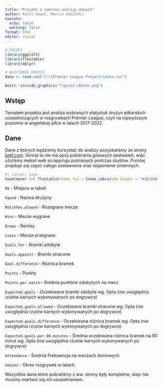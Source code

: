 ```yaml
---
title: "Projekt z zakresu analizy danych"
author: Karol Kowal, Marcin Kamiński
execute: 
  echo: false
  warning: false
format: html
editor: visual
---
```


```r
# PACZKI
library(ggplot2)
library(flextable)
library(dplyr)
```

```r
# WCZYTANIE DANYCH
dane <- read.csv("C:\\Premier League Project\\dane.csv")
```

```r
knitr::include_graphics("figures\\Baner.png")
```

## Wstęp

Tematem projektu jest analiza wybranych statystyk drużyn piłkarskich uczestniczących w rozgrywkach Premier League, czyli na najwyższym poziomie w angielskiej piłce w latach 2017-2022.

## Dane

Dane z których będziemy korzystać do analizy pozyskaliśmy ze strony [bref.com](https://fbref.com/). Strona ta nie ma opcji pobierania gotowych zestawień, więc użyliśmy metod web scrappingu poznanych podczas studiów. Poniżej znajduje się część całego zestawienia oraz objaśnienie zmiennych.

```r
#| column: page
head(dane) %>% flextable(theme_fun = theme_zebra(odd_header = "#3D195B"))
```

`Rk` - Miejsce w tabeli

`Squad` - Nazwa drużyny

`Matchhes.played` - Rozegrane mecze

`Wins` - Mecze wygrane

`Draws` - Remisy

`Loses` - Mecze przegrane

`Goals.for` - Bramki zdobyte

`Goals.against` - Bramki stracone

`Goal.difference` - Różnica bramek

`Points` - Punkty

`Points.per.match` - Średnia punktów zdobytych na mecz

`Expected.goals` - Oczekiwane bramki zdobyte wg. Opta (nie uwzględnia rzutów karnych wykonywanych po dogrywce)

`Expected.goals.allowed` - Oczekiwane bramki stracone wg. Opta (nie uwzględnia rzutów karnych wykonywanych po dogrywce)

`Expected.goals.difference` - Oczekiwana różnica bramek wg. Opta (nie uwzględnia rzutów karnych wykonywanych po dogrywce)

`Expected.goals.per.90.minutes` - Średnia oczekiwana różnica bramek na 90 minut wg. Opta (nie uwzględnia rzutów karnych wykonywanych po dogrywce)

`Attendance` - Średnia Frekwencja na meczach domowych 

`Season` - Okres rozgrywek w latach.

Wszystkie dane które pobraliśmy z ww. strony były kompletne, więc nie musimy martwić się ich uzupełnianiem.
